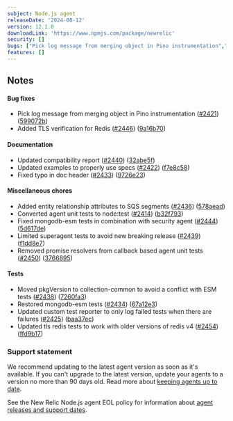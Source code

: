 ---
subject: Node.js agent
releaseDate: '2024-08-12'
version: 12.1.0
downloadLink: 'https://www.npmjs.com/package/newrelic'
security: []
bugs: ["Pick log message from merging object in Pino instrumentation","Added TLS verification for Redis"]
features: []
---

## Notes

#### Bug fixes

* Pick log message from merging object in Pino instrumentation ([#2421](https://github.com/newrelic/node-newrelic/pull/2421)) ([599072b](https://github.com/newrelic/node-newrelic/commit/599072b43b77a8c11c9ef414b08dfe6e04bca9d2))
* Added TLS verification for Redis ([#2446](https://github.com/newrelic/node-newrelic/pull/2446)) ([9a16b70](https://github.com/newrelic/node-newrelic/commit/9a16b7016a943a0c2817ab2151eaa81f5ea19760))


#### Documentation

* Updated compatibility report ([#2440](https://github.com/newrelic/node-newrelic/pull/2440)) ([32abe5f](https://github.com/newrelic/node-newrelic/commit/32abe5f90d93d470737986b3bfe6c797915c4215))
* Updated examples to properly use specs ([#2422](https://github.com/newrelic/node-newrelic/pull/2422)) ([f7e8c58](https://github.com/newrelic/node-newrelic/commit/f7e8c5831305ac0bcb2c906ec176863552a083c4))
* Fixed typo in doc header ([#2433](https://github.com/newrelic/node-newrelic/pull/2433)) ([9726e23](https://github.com/newrelic/node-newrelic/commit/9726e231fe631623f882df38344df4db9ce67b70))

#### Miscellaneous chores

* Added entity relationship attributes to SQS segments ([#2436](https://github.com/newrelic/node-newrelic/pull/2436)) ([578aead](https://github.com/newrelic/node-newrelic/commit/578aead8c0b2d18dced4eaca54b19c769f398868))
* Converted agent unit tests to node:test ([#2414](https://github.com/newrelic/node-newrelic/pull/2414)) ([b32f793](https://github.com/newrelic/node-newrelic/commit/b32f7934fec5dc9e7b29dee5d1994ab180bb0c37))
* Fixed mongodb-esm tests in combination with security agent ([#2444](https://github.com/newrelic/node-newrelic/pull/2444)) ([5d617de](https://github.com/newrelic/node-newrelic/commit/5d617de99bc89b678b8c11aaebcad5dcacf0b5c3))
* Limited superagent tests to avoid new breaking release ([#2439](https://github.com/newrelic/node-newrelic/pull/2439)) ([f1dd8e7](https://github.com/newrelic/node-newrelic/commit/f1dd8e73b8329a075667f6696d2a27bc749e4e7a))
* Removed promise resolvers from callback based agent unit tests ([#2450](https://github.com/newrelic/node-newrelic/pull/2450)) ([3766895](https://github.com/newrelic/node-newrelic/commit/3766895cd7cc8145ba8eef6d49330e0d354158a1))


#### Tests

* Moved pkgVersion to collection-common to avoid a conflict with ESM tests ([#2438](https://github.com/newrelic/node-newrelic/pull/2438)) ([7260fa3](https://github.com/newrelic/node-newrelic/commit/7260fa36372877bb6f60637f8255312fcf207a0a))
* Restored mongodb-esm tests ([#2434](https://github.com/newrelic/node-newrelic/pull/2434)) ([67a12e3](https://github.com/newrelic/node-newrelic/commit/67a12e32c6deef0c7f8397ac75c369f3371519e8))
* Updated custom test reporter to only log failed tests when there are failures ([#2425](https://github.com/newrelic/node-newrelic/pull/2425)) ([baa37ec](https://github.com/newrelic/node-newrelic/commit/baa37ece0d027ca6d57fd5b52ceedfaa97ecbfaa))
* Updated tls redis tests to work with older versions of redis v4 ([#2454](https://github.com/newrelic/node-newrelic/pull/2454)) ([ffd9b17](https://github.com/newrelic/node-newrelic/commit/ffd9b177e85ed73963f88767e9d3e20c57ea372d))


### Support statement

We recommend updating to the latest agent version as soon as it's available. If you can't upgrade to the latest version, update your agents to a version no more than 90 days old. Read more about [keeping agents up to date](https://docs.newrelic.com/docs/new-relic-solutions/new-relic-one/install-configure/update-new-relic-agent/).

See the New Relic Node.js agent EOL policy for information about [agent releases and support dates](https://docs.newrelic.com/docs/apm/agents/nodejs-agent/getting-started/nodejs-agent-eol-policy/).
